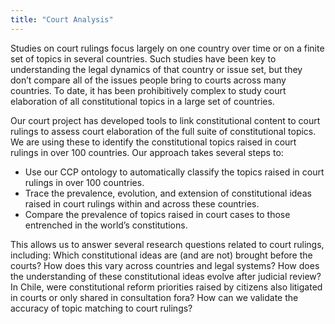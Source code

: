 ```yaml
---
title: "Court Analysis"
---
```


Studies on court rulings focus largely on one country over time or on a finite set of topics in several countries. Such studies have been key to understanding the legal dynamics of that country or issue set, but they don't compare all of the issues people bring to courts across many countries. To date, it has been prohibitively complex to study court elaboration of all constitutional topics in a large set of countries.

Our court project has developed tools to link constitutional content to court rulings to assess court elaboration of the full suite of constitutional topics. We are using these to identify the constitutional topics raised in court rulings in over 100 countries. Our approach takes several steps to:

* Use our CCP ontology to automatically classify the topics raised in court rulings in over 100 countries. 
* Trace the prevalence, evolution, and extension of constitutional ideas raised in court rulings within and across these countries.
* Compare the prevalence of topics raised in court cases to those entrenched in the world’s constitutions.

This allows us to answer several research questions related to court rulings, including: Which constitutional ideas are (and are not) brought before the courts? How does this vary across countries and legal systems? How does the understanding of these constitutional ideas evolve after judicial review? In Chile, were constitutional reform priorities raised by citizens also litigated in courts or only shared in consultation fora? How can we validate the accuracy of topic matching to court rulings?
